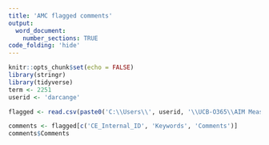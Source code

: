 ---
title: 'AMC flagged comments'
output: 
  word_document:
    number_sections: TRUE
code_folding: 'hide'
---

```{r setup, include=FALSE}
knitr::opts_chunk$set(echo = FALSE)
library(stringr)
library(tidyverse)
term <- 2251
userid <- 'darcange'
```

```{r}
flagged <- read.csv(paste0('C:\\Users\\', userid, '\\UCB-O365\\AIM Measurement - Documents\\FCQ\\Text_Mining\\', term, '\\mcFlagged.csv'))
```

```{r}
comments <- flagged[c('CE_Internal_ID', 'Keywords', 'Comments')]
comments$Comments
```
